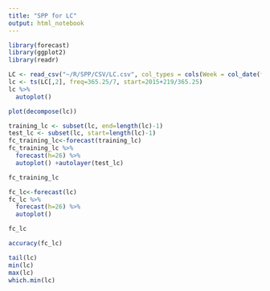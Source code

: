 ```yaml
---
title: "SPP for LC"
output: html_notebook
---
```


```r
library(forecast)
library(ggplot2)
library(readr)
```

```r
LC <- read_csv("~/R/SPP/CSV/LC.csv", col_types = cols(Week = col_date(format = "%Y-%m-%d")))
lc <- ts(LC[,2], freq=365.25/7, start=2015+219/365.25)
lc %>%
  autoplot()
```

```r
plot(decompose(lc))
```

```r
training_lc <- subset(lc, end=length(lc)-1)
test_lc <- subset(lc, start=length(lc)-1)
fc_training_lc<-forecast(training_lc)
fc_training_lc %>%
  forecast(h=26) %>%
  autoplot() +autolayer(test_lc)
```

```r
fc_training_lc
```

```r
fc_lc<-forecast(lc)
fc_lc %>%
  forecast(h=26) %>%
  autoplot()
```

```r
fc_lc
```

```r
accuracy(fc_lc)
```

```r
tail(lc)
min(lc)
max(lc)
which.min(lc)
```